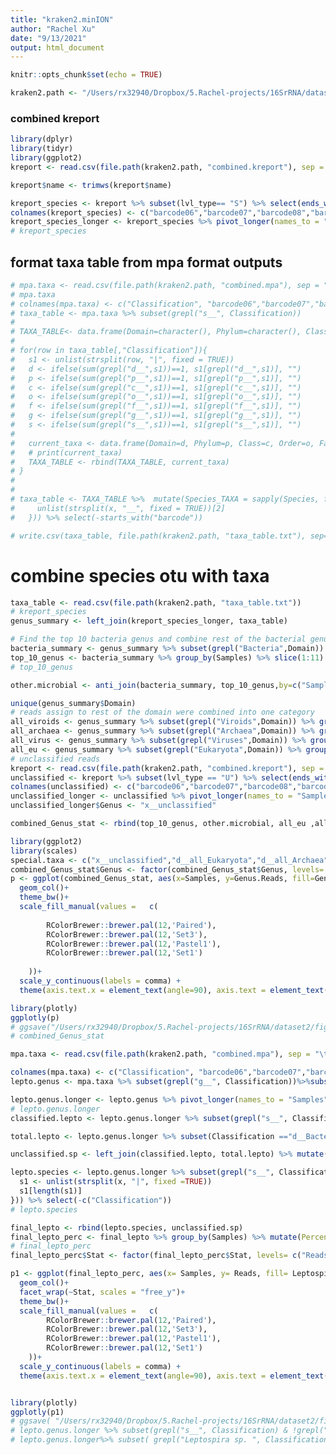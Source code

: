 ```yaml
---
title: "kraken2.minION"
author: "Rachel Xu"
date: "9/13/2021"
output: html_document
---
```


```r
knitr::opts_chunk$set(echo = TRUE)
```

```r

kraken2.path <- "/Users/rx32940/Dropbox/5.Rachel-projects/16SrRNA/dataset2/kraken2"
```

### combined kreport 
```r

library(dplyr)
library(tidyr)
library(ggplot2)
kreport <- read.csv(file.path(kraken2.path, "combined.kreport"), sep = "\t", skip = 9)

kreport$name <- trimws(kreport$name)

kreport_species <- kreport %>% subset(lvl_type== "S") %>% select(ends_with("_all"),name) %>% select(-c("tot_all")) 
colnames(kreport_species) <- c("barcode06","barcode07","barcode08","barcode09","barcode10","barcode11","barcode12", "Species_TAXA")
kreport_species_longer <- kreport_species %>% pivot_longer(names_to = "Samples", values_to = "Read.Count", cols = starts_with("barcode"))
# kreport_species 
```
## format taxa table from mpa format outputs
```r
# mpa.taxa <- read.csv(file.path(kraken2.path, "combined.mpa"), sep = "\t")
# mpa.taxa
# colnames(mpa.taxa) <- c("Classification", "barcode06","barcode07","barcode08","barcode09","barcode10","barcode11","barcode12")
# taxa_table <- mpa.taxa %>% subset(grepl("s__", Classification)) 
# 
# TAXA_TABLE<- data.frame(Domain=character(), Phylum=character(), Class=character(), Order=character(), Family=character(), Genus=character(), Species=character())
# 
# for(row in taxa_table[,"Classification"]){
#   s1 <- unlist(strsplit(row, "|", fixed = TRUE))
#   d <- ifelse(sum(grepl("d__",s1))==1, s1[grepl("d__",s1)], "")
#   p <- ifelse(sum(grepl("p__",s1))==1, s1[grepl("p__",s1)], "")
#   c <- ifelse(sum(grepl("c__",s1))==1, s1[grepl("c__",s1)], "")
#   o <- ifelse(sum(grepl("o__",s1))==1, s1[grepl("o__",s1)], "")
#   f <- ifelse(sum(grepl("f__",s1))==1, s1[grepl("f__",s1)], "")
#   g <- ifelse(sum(grepl("g__",s1))==1, s1[grepl("g__",s1)], "")
#   s <- ifelse(sum(grepl("s__",s1))==1, s1[grepl("s__",s1)], "")
#   
#   current_taxa <- data.frame(Domain=d, Phylum=p, Class=c, Order=o, Family=f, Genus=g, Species = s)
#   # print(current_taxa)
#   TAXA_TABLE <- rbind(TAXA_TABLE, current_taxa)
# }
# 
# 
# taxa_table <- TAXA_TABLE %>%  mutate(Species_TAXA = sapply(Species, function(x){
#     unlist(strsplit(x, "__", fixed = TRUE))[2]
#   })) %>% select(-starts_with("barcode"))

# write.csv(taxa_table, file.path(kraken2.path, "taxa_table.txt"), sep="\t", quote = FALSE, row.names = FALSE)

```
# combine species otu with taxa
```r
taxa_table <- read.csv(file.path(kraken2.path, "taxa_table.txt"))
# kreport_species
genus_summary <- left_join(kreport_species_longer, taxa_table)

# Find the top 10 bacteria genus and combine rest of the bacterial genus taxa
bacteria_summary <- genus_summary %>% subset(grepl("Bacteria",Domain)) %>% group_by(Genus) %>% group_by(Samples, Genus) %>%summarise(Genus.Reads = sum(Read.Count)) %>% arrange(desc(Genus.Reads)) 
top_10_genus <- bacteria_summary %>% group_by(Samples) %>% slice(1:11) %>% subset(Genus != "")
# top_10_genus

other.microbial <- anti_join(bacteria_summary, top_10_genus,by=c("Samples","Genus"))  %>% group_by(Samples)%>% summarise(Genus = "g__Other.Bacteria.Genus",Genus.Reads=sum(Genus.Reads))

unique(genus_summary$Domain)
# reads assign to rest of the domain were combined into one category
all_viroids <- genus_summary %>% subset(grepl("Viroids",Domain)) %>% group_by(Samples)%>% summarise(Genus ="d__all_Viroids", Genus.Reads = sum(Read.Count))
all_archaea <- genus_summary %>% subset(grepl("Archaea",Domain)) %>% group_by(Samples)%>% summarise(Genus ="d__all_Archaea", Genus.Reads = sum(Read.Count))
all_virus <- genus_summary %>% subset(grepl("Viruses",Domain)) %>% group_by(Samples)%>% summarise(Genus ="d__all_Viruses", Genus.Reads = sum(Read.Count))
all_eu <- genus_summary %>% subset(grepl("Eukaryota",Domain)) %>% group_by(Samples)%>% summarise(Genus ="d__all_Eukaryota", Genus.Reads = sum(Read.Count))
# unclassified reads
kreport <- read.csv(file.path(kraken2.path, "combined.kreport"), sep = "\t", skip = 9)
unclassified <- kreport %>% subset(lvl_type == "U") %>% select(ends_with("_all")) %>% select(!"tot_all") 
colnames(unclassified) <- c("barcode06","barcode07","barcode08","barcode09","barcode10","barcode11","barcode12")
unclassified_longer <- unclassified %>% pivot_longer(names_to = "Samples", values_to = "Genus.Reads", cols = c("barcode06","barcode07","barcode08","barcode09","barcode10","barcode11","barcode12"))
unclassified_longer$Genus <- "x__unclassified"

combined_Genus_stat <- rbind(top_10_genus, other.microbial, all_eu ,all_viroids,all_archaea, all_virus,unclassified_longer)
```
```r

library(ggplot2)
library(scales)
special.taxa <- c("x__unclassified","d__all_Eukaryota","d__all_Archaea", "d__all_Viruses", "d__all_Viroids" ,"g__Other.Bacteria.Genus")
combined_Genus_stat$Genus <- factor(combined_Genus_stat$Genus, levels= c(special.taxa, unique(combined_Genus_stat$Genus[!combined_Genus_stat$Genus %in% special.taxa])))
p <- ggplot(combined_Genus_stat, aes(x=Samples, y=Genus.Reads, fill=Genus))+
  geom_col()+
  theme_bw()+
  scale_fill_manual(values =   c(
    
        RColorBrewer::brewer.pal(12,'Paired'),
        RColorBrewer::brewer.pal(12,'Set3'),
        RColorBrewer::brewer.pal(12,'Pastel1'),
        RColorBrewer::brewer.pal(12,'Set1')
        
    ))+
  scale_y_continuous(labels = comma) +
  theme(axis.text.x = element_text(angle=90), axis.text = element_text(size=12), legend.text = element_text(size=12), legend.title = element_text(size=12))

library(plotly)
ggplotly(p)
# ggsave("/Users/rx32940/Dropbox/5.Rachel-projects/16SrRNA/dataset2/figures/kraken2/Microbial_composition_overview.pdf",p,width = 9)
# combined_Genus_stat
```
```r

mpa.taxa <- read.csv(file.path(kraken2.path, "combined.mpa"), sep = "\t")

colnames(mpa.taxa) <- c("Classification", "barcode06","barcode07","barcode08","barcode09","barcode10","barcode11","barcode12")
lepto.genus <- mpa.taxa %>% subset(grepl("g__", Classification))%>%subset(grepl("g__Leptospira", Classification))

lepto.genus.longer <- lepto.genus %>% pivot_longer(names_to = "Samples", values_to = "Reads", cols = c("barcode06","barcode07","barcode08","barcode09","barcode10","barcode11","barcode12"))
# lepto.genus.longer
classified.lepto <- lepto.genus.longer %>% subset(grepl("s__", Classification) & !grepl("Leptospira sp. ", Classification)) %>% group_by(Samples) %>% summarise(Classified.Reads = sum(Reads))

total.lepto <- lepto.genus.longer %>% subset(Classification =="d__Bacteria|p__Spirochaetes|c__Spirochaetia|o__Leptospirales|f__Leptospiraceae|g__Leptospira")

unclassified.sp <- left_join(classified.lepto, total.lepto) %>% mutate(unclassified.lepto = Reads-Classified.Reads) %>% select(c(Samples, unclassified.lepto)) %>% rename(Reads = unclassified.lepto) %>%mutate(Leptospira.species = "s__unclassified.Lepto.sp.")

lepto.species <- lepto.genus.longer %>% subset(grepl("s__", Classification) & !grepl("Leptospira sp. ", Classification)) %>% mutate(Leptospira.species = sapply(Classification, function(x){
  s1 <- unlist(strsplit(x, "|", fixed =TRUE))
  s1[length(s1)]
})) %>% select(-c("Classification"))
# lepto.species

final_lepto <- rbind(lepto.species, unclassified.sp)
final_lepto_perc <- final_lepto %>% group_by(Samples) %>% mutate(Percentage.Lepto = Reads/sum(Reads)*100) %>% pivot_longer(names_to = "Stat", values_to = "Reads", cols = c(Reads,Percentage.Lepto ))
# final_lepto_perc
final_lepto_perc$Stat <- factor(final_lepto_perc$Stat, levels= c("Reads", "Percentage.Lepto"))

p1 <- ggplot(final_lepto_perc, aes(x= Samples, y= Reads, fill= Leptospira.species))+
  geom_col()+
  facet_wrap(~Stat, scales = "free_y")+
  theme_bw()+
  scale_fill_manual(values =   c(
        RColorBrewer::brewer.pal(12,'Paired'),
        RColorBrewer::brewer.pal(12,'Set3'),
        RColorBrewer::brewer.pal(12,'Pastel1'),
        RColorBrewer::brewer.pal(12,'Set1')
    ))+
  scale_y_continuous(labels = comma) +
  theme(axis.text.x = element_text(angle=90), axis.text = element_text(size=12), legend.text = element_text(size=12), legend.title = element_text(size=12))


library(plotly)
ggplotly(p1)
# ggsave( "/Users/rx32940/Dropbox/5.Rachel-projects/16SrRNA/dataset2/figures/kraken2/Leptospira_composition.pdf",p1,width=12)
# lepto.genus.longer %>% subset(grepl("s__", Classification) & !grepl("Leptospira sp. ", Classification)) #
# lepto.genus.longer%>% subset( grepl("Leptospira sp. ", Classification))
```

